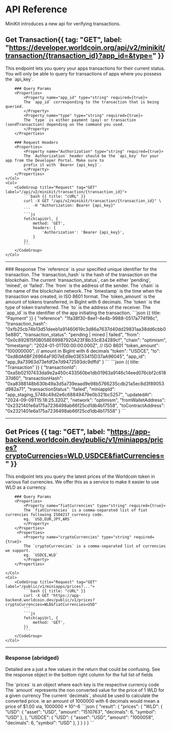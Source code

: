 # API Reference

MiniKit introduces a new api for verifying transactions.



## Get Transaction{{ tag: "GET", label: "https://developer.worldcoin.org/api/v2/minikit/transaction/{transaction_id}?app_id=&type=" }}

<Row>
    <Col>
        This endpoint lets you query your apps transactions for their current status. You will only be able to
        query for transactions of apps where you possess the `api_key`.

        ### Query Params
        <Properties>
            <Property name="app_id" type="string" required={true}>
            The `app_id` corresponding to the transaction that is being queried.
            </Property>
            <Property name="type" type="string" required={true}>
            The `type` is either payment (pay) or transaction (sendTransaction) depending on the command you used.
            </Property>
        </Properties>

        ### Request Headers
        <Properties>
            <Property name="Authorization" type="string" required={true}>
            The `Authorization` header should be the `api_key` for your app from the Developer Portal. Make sure to
            prefix it with `Bearer {api_key}`.
            </Property>
        </Properties>
    </Col>
    <Col>
        <CodeGroup title="Request" tag="GET" label="/api/v2/minikit/transaction/{transaction_id}">
            ```bash {{ title: "cURL" }}
            curl -X GET "/api/v2/minikit/transaction/{transaction_id}" \
                -H "Authorization: Bearer {api_key}"
            ```
            ```js
            fetch(apiUrl, {
                method: 'GET',
                headers: {
                    'Authorization': 'Bearer {api_key}',
                }
            })
            ```
        </CodeGroup>
    </Col>

</Row>
<hr/>
### Response
<Row>
    <Col>
        <Properties>
            <Property name="reference" type="string" >
            The `reference` is your specified unique identifier for the transaction.
            </Property>
            <Property name="transaction_hash" type="string" >
            The `transaction_hash` is the hash of the transaction on the blockchain.
            </Property>
            <Property name="transaction_status" type="string" >
            The current `transaction_status`, can be either 'pending', 'mined', or 'failed'.
            </Property>
            <Property name="from" type="string" >
            The `from` is the address of the sender.
            </Property>
            <Property name="chain" type="string" >
            The `chain` is the name of the blockchain network.
            </Property>
            <Property name="timestamp" type="string">
            The `timestamp` is the time when the transaction was created, in ISO 8601 format.
            </Property>
            <Property name="token_amount" type="string">
            The `token_amount` is the amount of tokens transferred, in BigInt with 6 decimals.
            </Property>
            <Property name="token" type="string">
            The `token` is the type of token transferred.
            </Property>
            <Property name="to" type="string">
            The `to` is the address of the receiver.
            </Property>
            <Property name="app_id" type="string">
            The `app_id` is the identifier of the app initiating the transaction.
            </Property>
        </Properties>
    </Col>
     <Col>
        <CodeGroup title="Response" tag="GET" label="/api/v2/minikit/transaction/{transaction_id}">
            ```json {{ title: "Payment" }}
            {
                "reference": "1fa38f30-8ee1-4e4b-9988-0517a774f96c",
                "transaction_hash": "0xfb25cb74b13d51deeb1a91460619c3d86a7637d40dd29831aa38dd6cbb05e880",
                "transaction_status": "pending | mined | failed",
                "from": "0x0c892815f0B058E69987920A23FBb33c834289cf",
                "chain": "optimism",
                "timestamp": "2024-01-01T00:00:00.000Z", // ISO 8601
                "token_amount": "100000000", // amount in BigInt with 6 decimals
                "token": "USDCE",
                "to": "0xd8dA6BF26964aF9D7eEd9e03E53415D37aA96045",
                "app_id": "app_9a73963d73efdf2e7d9472593dc9dffd"
            }
            ```
            ```json {{ title: "Transaction" }}
           {
                "transactionId": "0xa5b02107433da9e2a450c433560be1db01963a9146c14eed076cbf2c61837d60",
                "transactionHash": "0xa8388148b630b49a3d5a739eaad9e98b5766235cdb21a5ec8d3f89053d982a71",
                "transactionStatus": "failed",
                "miniappId": "app_staging_5748c49d2e6c68849479e0b321bc5257",
                "updatedAt": "2024-09-09T15:18:25.320Z",
                "network": "optimism",
                "fromWalletAddress": "0x2321401e6a175a7236498ab66f25cd1db4b17558",
                "toContractAddress": "0x2321401e6a175a7236498ab66f25cd1db4b17558"
            }
            ```
        </CodeGroup>
    </Col>
</Row>
<hr/>

## Get Prices {{ tag: "GET", label: "https://app-backend.worldcoin.dev/public/v1/miniapps/prices?cryptoCurrencies=WLD,USDCE&fiatCurrencies=" }}

<Row>
    <Col>
This endpoint lets you query the latest prices of the Worldcoin token in various fiat currencies. 
We offer this as a service to make it easier to use WLD as a currency.

        ### Query Params
        <Properties>
            <Property name="fiatCurrencies" type="string" required={true}>
            The `fiatCurrencies` is a comma-separated list of fiat currencies following ISO4217 currency code.
            eg. `USD,EUR,JPY,ARS`
            </Property>
        </Properties>
         <Properties>
            <Property name="cryptoCurrencies" type="string" required={true}>
            The `cryptoCurrencies` is a comma-separated list of currencies we support.
            eg. `USDCE,WLD`
            </Property>
        </Properties>

    </Col>
    <Col>
        <CodeGroup title="Request" tag="GET" label="/public/v1/miniapps/prices?...">
            ```bash {{ title: "cURL" }}
            curl -X GET "https://app-backend.worldcoin.dev/public/v1/prices?cryptoCurrencies=WLD&fiatCurrencies=USD"
            ```
            ```js
            fetch(apiUrl, {
                method: 'GET',
            })
            ```
        </CodeGroup>
    </Col>

</Row>
<hr/>

### Response (abridged)

Detailed are a just a few values in the return that could be confusing. See the response object in the bottom right column for the full list of fields

<Row>
    <Col>
        <Properties>
            <Property name="prices" type="string" >
            The `prices` is an object where each key is the respective currency code
            </Property>
            <Property name="amount" type="string" >
            The `amount` represents the non converted value for the price of 1 WLD for a given currency
            </Property>
            <Property name="decimals" type="string" >
            The current `decimals`, should be used to calculate the converted price. ie an amount of 1000000 with 6 decimals would mean a price of $1.00 
            via, 1000000 * 10^-6
            </Property>
        </Properties>
    </Col>
     <Col>
        <CodeGroup title="Response" tag="GET" label="/public/v1/miniapps/prices?...">
            ```json
            {
                "result": {
                    "prices": {
                        "WLD": {
                            "USD": {
                                "asset": "USD",
                                "amount": "1510763",
                                "decimals": 6,
                                "symbol": "USD"
                            },
                        },
                        "USDCE": {
                            "USD": {
                                "asset": "USD",
                                "amount": "1000058",
                                "decimals": 6,
                                "symbol": "USD"
                            },
                        }
                    }
                }
            }
            ```
        </CodeGroup>
    </Col>
</Row>
